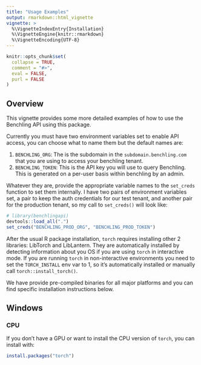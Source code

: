 ```yaml
---
title: "Usage Examples"
output: rmarkdown::html_vignette
vignette: >
  %\VignetteIndexEntry{Installation}
  %\VignetteEngine{knitr::rmarkdown}
  %\VignetteEncoding{UTF-8}
---
```


```r
knitr::opts_chunk$set(
  collapse = TRUE,
  comment = "#>",
  eval = FALSE,
  purl = FALSE
)
```

## Overview

This vignette provides some more detailed examples of how to use the Benchling
API using this package.

Currently you must have two environment variables set to enable API access, you
can choose what to name them but the default names are:

1. `BENCHLING_ORG`: The is the subdomain in the `subdomain.benchling.com` that
   you are using to access your benchling tenant.
2. `BENCHLING_TOKEN`: This is the API key you will use to query Benchling. This
   is generated on a per-user basis within benchling by an admin.

Whatever they are, provide the appropriate variable names to the `set_creds`
function to set them internally. I have two pairs of environment variables set,
a pair to keep the auth credentials for our test tenant, and another pair for
the production tenant, so my call to `set_creds()` will look like:

```r
# library(benchlingapi)
devtools::load_all(".")
set_creds("BENCHLING_PROD_ORG", "BENCHLING_PROD_TOKEN")
```

After the usual R package installation, `torch` requires installing other 2 libraries: LibTorch and LibLantern. They are automatically installed by detecting information about you OS if you are using `torch` in interactive mode. If you are running `torch` in non-interactive environments you need to set the `TORCH_INSTALL` env var to 1, so it's automatically installed or manually call `torch::install_torch()`.

We have provide pre-compiled binaries for all major platforms and you can find specific installation instructions below.

## Windows

### CPU

If you don't have a GPU or want to install the CPU version of `torch`, you can install with:

```r
install.packages("torch")
```
